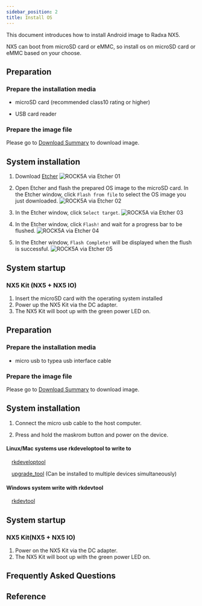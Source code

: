 ```yaml
---
sidebar_position: 2
title: Install OS
---
```


This document introduces how to install Android image to Radxa NX5.

NX5 can boot from microSD card or eMMC, so install os on microSD card or eMMC based on your choose.

<Tabs queryString="target">

<TabItem value="microsd " label="Install OS on microSD card">

## Preparation

### Prepare the installation media

- microSD card (recommended class10 rating or higher)

- USB card reader

### Prepare the image file

Please go to [Download Summary](../getting-started/download.md) to download image.

## System installation

1. Download [Etcher](https://etcher.balena.io/)
   ![ROCK5A via Etcher 01](/img/rock5a/rock5a-etcher.webp)

2. Open Etcher and flash the prepared OS image to the microSD card. In the Etcher window, click `Flash from file` to select the OS image you just downloaded.
   ![ROCK5A via Etcher 02](/img/rock5a/rock5a-etcher-1.webp)

3. In the Etcher window, click `Select target`.
   ![ROCK5A via Etcher 03](/img/rock5a/rock5a-etcher-2.webp)

4. In the Etcher window, click `Flash!` and wait for a progress bar to be flushed.
   ![ROCK5A via Etcher 04](/img/rock5a/rock5a-etcher-3.webp)

5. In the Etcher window, `Flash Complete!` will be displayed when the flush is successful.
   ![ROCK5A via Etcher 05](/img/rock5a/rock5a-etcher-4.webp)

## System startup

### NX5 Kit (NX5 + NX5 IO)

1. Insert the microSD card with the operating system installed
2. Power up the NX5 Kit via the DC adapter.
3. The NX5 Kit will boot up with the green power LED on.

</TabItem>

<TabItem value="emmc" label="Install OS on eMMC ">

## Preparation

### Prepare the installation media

- micro usb to typea usb interface cable

### Prepare the image file

Please go to [Download Summary](../getting-started/download.md) to download image.

## System installation

1. Connect the micro usb cable to the host computer.

2. Press and hold the maskrom button and power on the device.

<Tabs queryString="target">

<TabItem value="linux/mac" label="Linux">

#### Linux/Mac systems use rkdeveloptool to write to

&emsp;[rkdeveloptool](../radxa-os/low-level-dev/rkdeveloptool.md)

&emsp;[upgrade_tool](../radxa-os/low-level-dev/upgrade-tool.md) (Can be installed to multiple devices simultaneously)

</TabItem>

<TabItem value="windows" label="Windows">

#### Windows system write with rkdevtool

&emsp;[rkdevtool](../radxa-os/low-level-dev/rkdevtool.md)

</TabItem>

</Tabs>

## System startup

### NX5 Kit(NX5 + NX5 IO)

1. Power on the NX5 Kit via the DC adapter.
2. The NX5 Kit will boot up with the green power LED on.

</TabItem>

</Tabs>

## Frequently Asked Questions

## Reference
